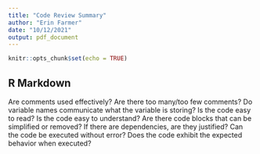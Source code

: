 ```yaml
---
title: "Code Review Summary"
author: "Erin Farmer"
date: "10/12/2021"
output: pdf_document
---
```


```r
knitr::opts_chunk$set(echo = TRUE)
```

## R Markdown
Are comments used effectively?
Are there too many/too few comments?
Do variable names communicate what the variable is storing?
Is the code easy to read?
Is the code easy to understand?
Are there code blocks that can be simplified or removed?
If there are dependencies, are they justified?
Can the code be executed without error?
Does the code exhibit the expected behavior when executed?



